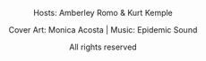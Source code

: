 <div align="center">

Hosts: Amberley Romo & Kurt Kemple

Cover Art: Monica Acosta | Music: Epidemic Sound

All rights reserved

</div>
